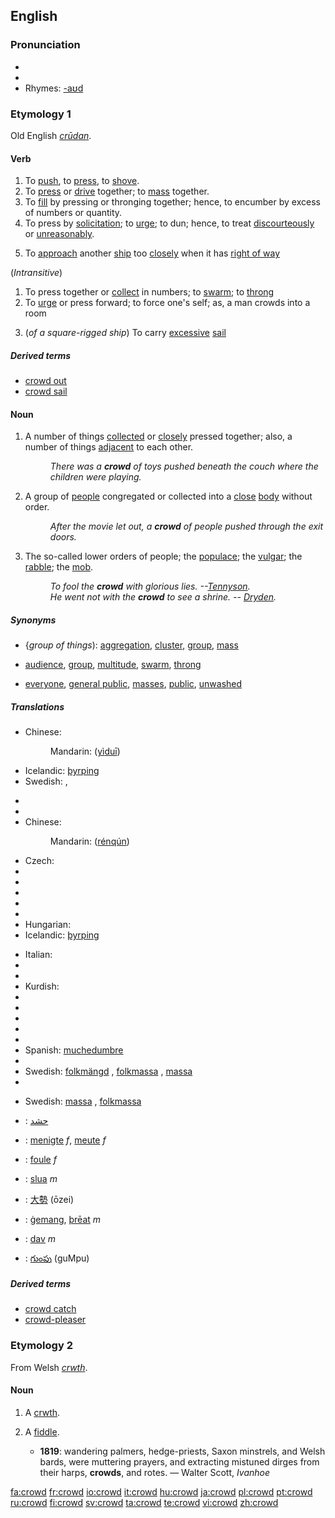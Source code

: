 ==English==
{{webster}}

===Pronunciation===
*{{IPA|/kraʊd/}}
*{{audio|en-us-crowd.ogg|Audio (US)}}
*Rhymes: [[Rhymes:English:-aʊd|-aʊd]]

===Etymology 1===
Old English ''[[crudan|crūdan]]''.

====Verb====
{{en-verb}}

# To [[push]], to [[press]], to [[shove]].
# To [[press]] or [[drive]] together; to [[mass]] together.
# To [[fill]] by pressing or thronging together; hence, to encumber by excess of numbers or quantity.
# To press by [[solicitation]]; to [[urge]]; to dun; hence, to treat [[discourteously]] or [[unreasonably]].
# {{nautical}} To [[approach]] another [[ship]] too [[closely]] when it has [[right of way]]
(''Intransitive'')
# To press together or [[collect]] in numbers; to [[swarm]]; to [[throng]]
# To [[urge]] or press forward; to force one's self; as, a man crowds into a room
# {{nautical}} (''of a square-rigged ship'') To carry [[excessive]] [[sail]]

=====Derived terms=====
* [[crowd out]]
* [[crowd sail]]

====Noun====
{{en-noun}}

# A number of things [[collected]] or [[close]]ly pressed together; also, a number of things [[adjacent]] to each other.
#:''There was a '''crowd''' of toys pushed beneath the couch where the children were playing.''
# A group of [[people]] congregated or collected into a [[close]] [[body]] without order.
#:''After the movie let out, a '''crowd''' of people pushed through the exit doors.''
# The so-called lower orders of people; the [[populace]]; the [[vulgar]]; the [[rabble]]; the [[mob]].
#:''To fool the '''crowd''' with glorious lies. --[[w:Alfred_Tennyson%2C_1st_Baron_Tennyson|Tennyson]].''
#:''He went not with the '''crowd''' to see a shrine. -- [[w:John_Dryden|Dryden]].''

=====Synonyms=====
*{''group of things''): [[aggregation]], [[cluster]], [[group]], [[mass]]
*{{i-c|group of people}} [[audience]], [[group]], [[multitude]], [[swarm]], [[throng]]
*{{i-c|the "lower orders" of people}} [[everyone]], [[general public]], [[masses]], [[public]], [[unwashed]]

=====Translations=====
{{trans-top|group of things}}
* Chinese:
*: Mandarin: {{zh-ts|[[一]][[堆]]|[[一]][[堆]]}} ([[yì]][[duī]])
{{trans-mid}}
* Icelandic: [[:is:þyrping|þyrping]]
* Swedish: {{t+|sv|mängd|c}}, {{t+|sv|massa|c}}
{{trans-bottom}}

{{trans-top|group of people}}
* {{trreq|Arabic}}
* {{trreq|Basque}}
* Chinese:
*: Mandarin: {{zh-ts|[[人]][[群]]|[[人]][[群]]}} ([[rén]][[qún]])
* Czech: {{t-|cs|dav|m}}
* {{trreq|Dutch}}
* {{trreq|French}}
* {{trreq|German}}
* {{trreq|Hebrew}}
* {{trreq|Hindi}}
* Hungarian: {{t+|hu|tömeg}}
* Icelandic: [[:is:þyrping|þyrping]]
{{trans-mid}}
* Italian: {{t+|it|folla|f}}
* {{trreq|Japanese}}
* {{trreq|Korean}}
* Kurdish: {{KUchar|[[قه‌له‌باڵغی]]}}
* {{trreq|Latin}}
* {{trreq|Persian}}
* {{trreq|Portuguese}}
* {{trreq|Romanian}}
* {{trreq|Russian}}
* Spanish: [[muchedumbre]] {{f}}
* {{trreq|Swahili}}
* Swedish: [[folkmängd]] {{c}}, [[folkmassa]] {{c}}, [[massa]] {{c}}
* {{trreq|Turkish}}
{{trans-bottom}}

{{trans-top|the “lower orders” of people}}
* Swedish: [[massa]] {{c}}, [[folkmassa]] {{c}}
{{trans-mid}}
{{trans-bottom}}

{{checktrans-top}}
*{{ttbc|Arabic}}: [[حشد]]
*{{ttbc|Dutch}}: [[menigte]] ''f'', [[meute]] ''f''
*{{ttbc|French}}: [[foule]] ''f''
*{{ttbc|Irish}}: [[slua]] ''m''
{{checktrans-mid}}
*{{ttbc|Japanese}}: [[大勢]] (ōzei)
*{{ttbc|Old English}}: [[gemang|ġemang]], [[þreat|þrēat]] ''m''
*{{ttbc|Slovak}}: [[dav#Slovak|dav]] ''m''
*{{ttbc|Telugu}}: [[గుంపు]] (guMpu)
{{checktrans-bottom}}

=====Derived terms=====
* [[crowd catch]]
* [[crowd-pleaser]]

===Etymology 2===
From Welsh ''[[crwth]]''.

====Noun====
{{en-noun}}

# {{obsolete}} A [[crwth]].
# {{italbrac|now dialectal}} A [[fiddle]].
#*'''1819''': wandering palmers, hedge-priests, Saxon minstrels, and Welsh bards, were muttering prayers, and extracting mistuned dirges from their harps, '''crowds''', and rotes. — Walter Scott, ''Ivanhoe''

[[fa:crowd]]
[[fr:crowd]]
[[io:crowd]]
[[it:crowd]]
[[hu:crowd]]
[[ja:crowd]]
[[pl:crowd]]
[[pt:crowd]]
[[ru:crowd]]
[[fi:crowd]]
[[sv:crowd]]
[[ta:crowd]]
[[te:crowd]]
[[vi:crowd]]
[[zh:crowd]]
